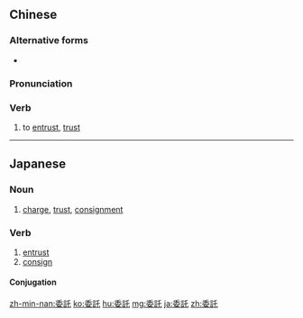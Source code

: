 {{also|委托}}
==Chinese==
{{zh-forms|s=委托|t2=委托}}

===Alternative forms===
* {{qualifier|nonstandard|simplified}} {{zh-l|委讬}}

===Pronunciation===
{{zh-pron
|m=wěituō
|c=wai2 tok3
|h=pfs=vî-thok
|mn=úi-thok
|cat=v
}}

===Verb===
{{zh-verb}}

# to [[entrust]], [[trust]]

----

==Japanese==
{{ja-kanjitab|い|たく|yomi=on}}

===Noun===
{{ja-noun|いたく}}

# [[charge]], [[trust]], [[consignment]]

===Verb===
{{ja-verb-suru|tr=trans|いたく}}

# [[entrust]]
# [[consign]]

====Conjugation====
{{ja-suru|いたく}}

[[zh-min-nan:委託]]
[[ko:委託]]
[[hu:委託]]
[[mg:委託]]
[[ja:委託]]
[[zh:委託]]